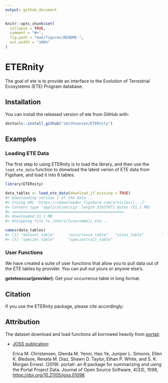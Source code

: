 ```yaml
---
output: github_document
---
```


<!-- README.md is generated from README.Rmd. Please edit that file -->

```r
knitr::opts_chunk$set(
  collapse = TRUE,
  comment = "#>",
  fig.path = "man/figures/README-",
  out.width = "100%"
)
```
# ETERnity

<!-- badges: start -->
<!-- badges: end -->

The goal of ete is to provide an interface to the Evolution of Terrestrial Ecosystems (ETE) Program database.

## Installation

You can install the released version of ete from GitHub with:

``` r
devtools::install_github("smithsonian/ETERnity")
```

## Examples

### Loading ETE Data

The first step to using ETERnity is to load the library, and then use
the `load_ete_data` function to donwload the latest verion of ETE data
from Figshare, and load it into 6 tables.

```r
library(ETERnity)

data_tables <- load_ete_data(download_if_missing = TRUE)
#> Downloading version 1 of the data...
#> trying URL 'https://ndownloader.figshare.com/articles/[...]'
#> Content type 'application/zip' length 53537971 bytes (51.1 MB)
#> ==================================================
#> downloaded 51.1 MB
#> Unzipping file to /Users/[username]/.ete...

names(data_tables)
#> [1] "dataset_table"      "occurrence_table"   "sites_table"        "sitetrait_table"   
#> [5] "species_table"      "speciestrait_table"

```

### User Functions

We have created a suite of user functions that allow you to pull data out of the ETE tables by provider. You can pull out yours or anyone else's.

**geteteoccur(provider)**: Get your occurrence table in long format.




## Citation

If you use the ETERnity package, please cite accordingly:

## Attribution

The dataset download and load functions all borrowed heavily from [portalr](https://github.com/weecology/portalr/blob/master/R/download_data.R).

  - [JOSS publication](https://doi.org/10.21105/joss.01098):
    
    Erica M. Christensen, Glenda M. Yenni, Hao Ye, Juniper L. Simonis,
    Ellen K. Bledsoe, Renata M. Diaz, Shawn D. Taylor, Ethan P. White,
    and S. K. Morgan Ernest. (2019). portalr: an R package for
    summarizing and using the Portal Project Data. Journal of Open
    Source Software, 4(33), 1098, <https://doi.org/10.21105/joss.01098>
